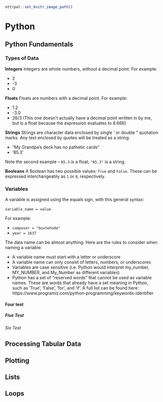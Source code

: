 ```r
ottrpal::set_knitr_image_path()
```

# Python 

## Python Fundamentals

### Types of Data

**Integers** Integers are whole numbers, without a decimal point. For example:

* 2
* -3 
* 0

**Floats** Floats are numbers with a decimal point. For example: 

* 1.2
* -3.0
* 26/3 (This one doesn't actually have a decimal point written in by me, but is a float because the expression evaluates to 8.666)

**Strings** Strings are character data enclosed by single ' or double " quotation marks. Any text enclosed by quotes will be treated as a string.

* "My Grandpa's deck has no pathetic cards"
* '85.3'

Note the second example – `85.3` is a float; `"85.3"` is a string.

**Booleans** A Boolean has two possible values: `True` and `False`. These can be expressed interchangeably as `1` or `0`, respectively.  

### Variables

A variable is assigned using the equals sign, with this general syntax:

`variable_name = value`. 

For example:

* `composer = "buxtehude"` 
* `year = 1637` 

The data name can be almost anything. Here are the rules to consider when naming a variable:

* A variable name must start with a letter or underscore
* A variable name can only consist of letters, numbers, or underscores
* Variables are case sensitive (i.e. Python would interpret my_number, MY_NUMBER, and My_Number as different variables)
* Python has a set of "reserved words" that cannot be used as variable names. These are words that already have a set meaning in Python, such as 'True', 'False', 'for', and 'if'. A full list can be found here: https://www.programiz.com/python-programming/keywords-identifier

#### Four test

##### Five Test

###### Six Test

## Processing Tabular Data

## Plotting

## Lists

## Loops